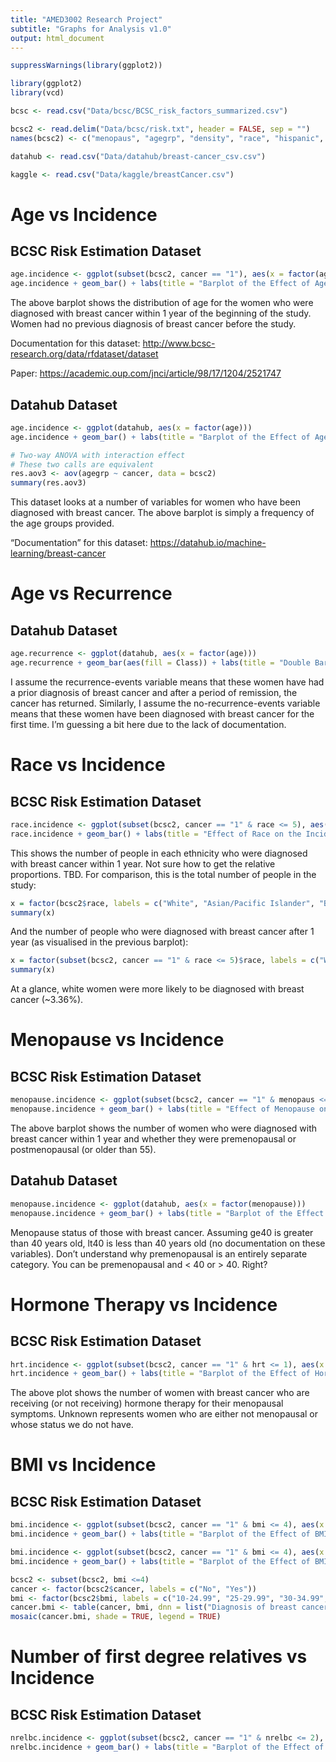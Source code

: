 ```yaml
---
title: "AMED3002 Research Project"
subtitle: "Graphs for Analysis v1.0"
output: html_document
---
```


```r
suppressWarnings(library(ggplot2))
```

```r
library(ggplot2)
library(vcd)

bcsc <- read.csv("Data/bcsc/BCSC_risk_factors_summarized.csv")

bcsc2 <- read.delim("Data/bcsc/risk.txt", header = FALSE, sep = "")
names(bcsc2) <- c("menopaus", "agegrp", "density", "race", "hispanic", "bmi", "agefirst", "nrelbc", "brstproc", "lastmamm", "surgmeno", "hrt", "invasive", "cancer", "training", "count")

datahub <- read.csv("Data/datahub/breast-cancer_csv.csv")

kaggle <- read.csv("Data/kaggle/breastCancer.csv")

```

# Age vs Incidence
## BCSC Risk Estimation Dataset
```r
age.incidence <- ggplot(subset(bcsc2, cancer == "1"), aes(x = factor(agegrp, labels = c("35-39", "40-44", "45-49", "50-54", "55-59", "60-64", "65-69", "70-74", "75-79", "80-84"))))
age.incidence + geom_bar() + labs(title = "Barplot of the Effect of Age on Incidence", x = "Age", y = "Frequency")
```


The above barplot shows the distribution of age for the women who were diagnosed with breast cancer within 1 year of the beginning of the study. Women had no previous diagnosis of breast cancer before the study.

Documentation for this dataset: <http://www.bcsc-research.org/data/rfdataset/dataset>

Paper: <https://academic.oup.com/jnci/article/98/17/1204/2521747>

## Datahub Dataset
```r
age.incidence <- ggplot(datahub, aes(x = factor(age)))
age.incidence + geom_bar() + labs(title = "Barplot of the Effect of Age on Incidence", x = "Age", y = "Frequency")

# Two-way ANOVA with interaction effect
# These two calls are equivalent
res.aov3 <- aov(agegrp ~ cancer, data = bcsc2)
summary(res.aov3)
```

This dataset looks at a number of variables for women who have been diagnosed with breast cancer. The above barplot is simply a frequency of the age groups provided.

"Documentation" for this dataset: <https://datahub.io/machine-learning/breast-cancer>

# Age vs Recurrence
## Datahub Dataset
```r
age.recurrence <- ggplot(datahub, aes(x = factor(age)))
age.recurrence + geom_bar(aes(fill = Class)) + labs(title = "Double Barplot of the Effect of Age on Recurrence", x = "Age", y = "Frequency")
```

I assume the recurrence-events variable means that these women have had a prior diagnosis of breast cancer and after a period of remission, the cancer has returned. Similarly, I assume the no-recurrence-events variable means that these women have been diagnosed with breast cancer for the first time. I'm guessing a bit here due to the lack of documentation.

# Race vs Incidence
## BCSC Risk Estimation Dataset
```r
race.incidence <- ggplot(subset(bcsc2, cancer == "1" & race <= 5), aes(x = factor(race, labels = c("White", "Asian/Pacific Islander", "Black", "Native American", "Other/Mixed"))))
race.incidence + geom_bar() + labs(title = "Effect of Race on the Incidence of Breast Cancer", x = "Race / Ethnicity", y = "Frequency")
```

This shows the number of people in each ethnicity who were diagnosed with breast cancer within 1 year. Not sure how to get the relative proportions. TBD. For comparison, this is the total number of people in the study:

```r
x = factor(bcsc2$race, labels = c("White", "Asian/Pacific Islander", "Black", "Native American", "Other/Mixed", "Unknown"))
summary(x)
```

And the number of people who were diagnosed with breast cancer after 1 year (as visualised in the previous barplot):

```r
x = factor(subset(bcsc2, cancer == "1" & race <= 5)$race, labels = c("White", "Asian/Pacific Islander", "Black", "Native American", "Other/Mixed"))
summary(x)
```

At a glance, white women were more likely to be diagnosed with breast  cancer (~3.36%).

# Menopause vs Incidence
## BCSC Risk Estimation Dataset
```r
menopause.incidence <- ggplot(subset(bcsc2, cancer == "1" & menopaus <= 2), aes(x = factor(menopaus, labels = c("Premenopausal", "Postmenopausual or Age >= 55"))))
menopause.incidence + geom_bar() + labs(title = "Effect of Menopause on the Incidence of Breast Cancer", y = "Frequency") + theme(axis.title.x = element_blank())
```

The above barplot shows the number of women who were diagnosed with breast cancer within 1 year and whether they were premenopausal or postmenopausal (or older than 55).

## Datahub Dataset
```r
menopause.incidence <- ggplot(datahub, aes(x = factor(menopause)))
menopause.incidence + geom_bar() + labs(title = "Barplot of the Effect of Menopause on Incidence", x = "Menopause", y = "Frequency")
```

Menopause status of those with breast cancer. Assuming ge40 is greater than 40 years old, lt40 is less than 40 years old (no documentation on these variables). Don't understand why premenopausal is an entirely separate category. You can be premenopausal and < 40 or > 40. Right?

# Hormone Therapy vs Incidence
## BCSC Risk Estimation Dataset
```r
hrt.incidence <- ggplot(subset(bcsc2, cancer == "1" & hrt <= 1), aes(x = factor(hrt, labels = c("No Hormone Therapy", "Hormone Therapy"))))
hrt.incidence + geom_bar() + labs(title = "Barplot of the Effect of Hormone Therapy on Incidence", y = "Frequency") + theme(axis.title.x = element_blank())
```

The above plot shows the number of women with breast cancer who are receiving (or not receiving) hormone therapy for their menopausal symptoms. Unknown represents women who are either not menopausal or whose status we do not have.

# BMI vs Incidence
## BCSC Risk Estimation Dataset
```r
bmi.incidence <- ggplot(subset(bcsc2, cancer == "1" & bmi <= 4), aes(x = factor(bmi, labels = c("10-24.99", "25-29.99", "30-34.99", "35 or more"))))
bmi.incidence + geom_bar() + labs(title = "Barplot of the Effect of BMI on Incidence", x = "BMI", y = "Frequency")
```
```r
bmi.incidence <- ggplot(subset(bcsc2, cancer == "1" & bmi <= 4), aes(x = factor(bmi, labels = c("10-24.99", "25-29.99", "30-34.99", "35 or more"))))
bmi.incidence + geom_bar() + labs(title = "Barplot of the Effect of BMI on Incidence (Unknowns Removed)", x = "BMI", y = "Frequency")
```
```r
bcsc2 <- subset(bcsc2, bmi <=4)
cancer <- factor(bcsc2$cancer, labels = c("No", "Yes"))
bmi <- factor(bcsc2$bmi, labels = c("10-24.99", "25-29.99", "30-34.99", "35+"))
cancer.bmi <- table(cancer, bmi, dnn = list("Diagnosis of breast cancer", "BMI"))
mosaic(cancer.bmi, shade = TRUE, legend = TRUE)
```

# Number of first degree relatives vs Incidence
## BCSC Risk Estimation Dataset
```r
nrelbc.incidence <- ggplot(subset(bcsc2, cancer == "1" & nrelbc <= 2), aes(x = factor(bmi, labels = c("0", "1", "2", "2 or more"))))
nrelbc.incidence + geom_bar() + labs(title = "Barplot of the Effect of Number of First Degree Relatives on Incidence (Unknowns Removed)", x = "Number of first degree relatives", y = "Frequency of Positive Diagnoses")
```
<!-- 

Matjaz Zwitter & Milan Soklic (physicians) Institute of Oncology University Medical Center Ljubljana, Yugoslavia -- Donors: Ming Tan and Jeff Schlimmer -- Date: 11 July 1988. 







-->
